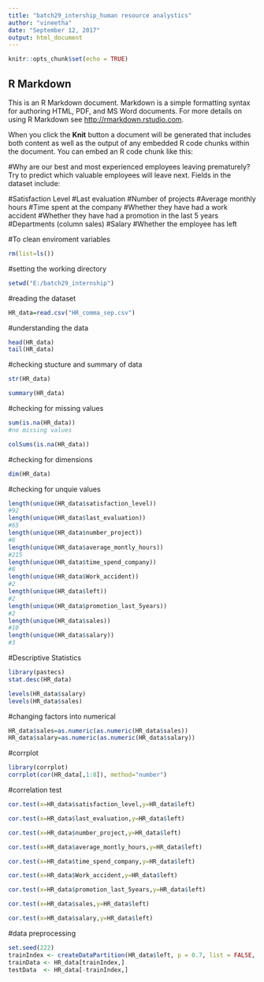---
title: "batch29_intership_human resource analystics"
author: "vineetha"
date: "September 12, 2017"
output: html_document
---

```{r setup, include=FALSE}
knitr::opts_chunk$set(echo = TRUE)
```

## R Markdown

This is an R Markdown document. Markdown is a simple formatting syntax for authoring HTML, PDF, and MS Word documents. For more details on using R Markdown see <http://rmarkdown.rstudio.com>.

When you click the **Knit** button a document will be generated that includes both content as well as the output of any embedded R code chunks within the document. You can embed an R code chunk like this:

#Why are our best and most experienced employees leaving prematurely?Try to predict which valuable employees will leave next. Fields in the dataset include:

#Satisfaction Level
#Last evaluation
#Number of projects
#Average monthly hours
#Time spent at the company
#Whether they have had a work accident
#Whether they have had a promotion in the last 5 years
#Departments (column sales)
#Salary
#Whether the employee has left



#To clean enviroment variables
```{r}
rm(list=ls())
```

#setting the working directory
```{r}
setwd("E:/batch29_internship")
```

#reading the dataset
```{r}
HR_data=read.csv("HR_comma_sep.csv")
```

#understanding the data
```{r}
head(HR_data)
tail(HR_data)
```



#checking stucture and summary of data
```{r}
str(HR_data)

```

```{r}
summary(HR_data)

```

#checking for missing values
```{r}
sum(is.na(HR_data))
#no missing values
```
```{r}
colSums(is.na(HR_data))
```

#checking for dimensions
```{r}
dim(HR_data)

```

#checking for unquie values
```{r}
length(unique(HR_data$satisfaction_level))
#92
length(unique(HR_data$last_evaluation))
#65
length(unique(HR_data$number_project))
#6
length(unique(HR_data$average_montly_hours))
#215
length(unique(HR_data$time_spend_company))
#8
length(unique(HR_data$Work_accident))
#2
length(unique(HR_data$left))
#2
length(unique(HR_data$promotion_last_5years))
#2
length(unique(HR_data$sales))
#10
length(unique(HR_data$salary))
#3
```

#Descriptive Statistics
```{r}
library(pastecs)
stat.desc(HR_data)
```



```{r}
levels(HR_data$salary)
levels(HR_data$sales)
```


#changing factors into numerical
```{r}
HR_data$sales=as.numeric(as.numeric(HR_data$sales))
HR_data$salary=as.numeric(as.numeric(HR_data$salary))
```

#corrplot
```{r}
library(corrplot)
corrplot(cor(HR_data[,1:8]), method="number")
```
#correlation test
```{r}
cor.test(x=HR_data$satisfaction_level,y=HR_data$left)
```

```{r}
cor.test(x=HR_data$last_evaluation,y=HR_data$left)
```

```{r}
cor.test(x=HR_data$number_project,y=HR_data$left)
```

```{r}
cor.test(x=HR_data$average_montly_hours,y=HR_data$left)
```

```{r}
cor.test(x=HR_data$time_spend_company,y=HR_data$left)
```

```{r}
cor.test(x=HR_data$Work_accident,y=HR_data$left)
```

```{r}
cor.test(x=HR_data$promotion_last_5years,y=HR_data$left)
```

```{r}
cor.test(x=HR_data$sales,y=HR_data$left)
```

```{r}
cor.test(x=HR_data$salary,y=HR_data$left)
```

#data preprocessing
```{r}
set.seed(222)
trainIndex <- createDataPartition(HR_data$left, p = 0.7, list = FALSE, times = 1)
trainData <- HR_data[trainIndex,]
testData  <- HR_data[-trainIndex,]


```

